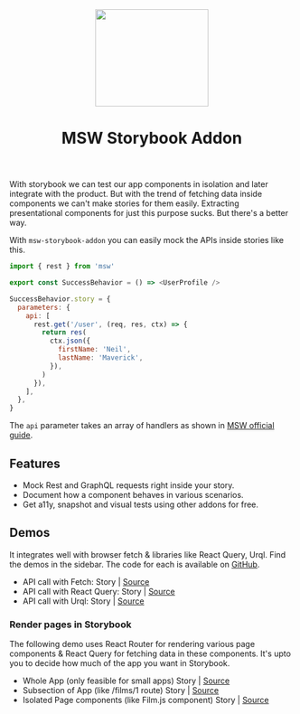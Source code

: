 
<Meta title="Guides/Introduction" />

<header className="introduction-header">
  <img src="https://msw-sb.netlify.app/logo.png" width="200" height="172" />
  <h1>MSW Storybook Addon</h1>
</header>

With storybook we can test our app components in isolation and later integrate with the product. But with the trend of fetching data inside components we can't make stories for them easily. Extracting presentational components for just this purpose sucks. But there's a better way.

With `msw-storybook-addon` you can easily mock the APIs inside stories like this.

```js
import { rest } from 'msw'

export const SuccessBehavior = () => <UserProfile />

SuccessBehavior.story = {
  parameters: {
    api: [
      rest.get('/user', (req, res, ctx) => {
        return res(
          ctx.json({
            firstName: 'Neil',
            lastName: 'Maverick',
          }),
        )
      }),
    ],
  },
}
```

The `api` parameter takes an array of handlers as shown in [MSW official guide](https://mswjs.io/docs/getting-started/mocks/rest-api).

## Features

- Mock Rest and GraphQL requests right inside your story.
- Document how a component behaves in various scenarios.
- Get a11y, snapshot and visual tests using other addons for free.

## Demos

It integrates well with browser fetch & libraries like React Query, Urql. Find the demos in the sidebar.
The code for each is available on [GitHub](https://github.com/itaditya/msw-storybook-addon).

- API call with Fetch: <LinkTo className="introduction-demo-link" kind="Demos/Fetch" story="mocked-success">Story</LinkTo> | [Source](https://github.com/itaditya/msw-storybook-addon/blob/master/packages/docs/src/demos/fetch/App.stories.js)
- API call with React Query: <LinkTo className="introduction-demo-link" kind="Demos/React Query" story="mocked-success">Story</LinkTo> | [Source](https://github.com/itaditya/msw-storybook-addon/blob/master/packages/docs/src/demos/react-query/App.stories.js)
- API call with Urql: <LinkTo className="introduction-demo-link" kind="Demos/Urql" story="mocked-success">Story</LinkTo> | [Source](https://github.com/itaditya/msw-storybook-addon/blob/master/packages/docs/src/demos/urql/App.stories.js)

### Render pages in Storybook

The following demo uses React Router for rendering various page components & React Query for fetching data in these components. It's upto you to decide how much of the app you want in Storybook.

- Whole App (only feasible for small apps) <LinkTo className="introduction-demo-link" kind="Demos/React Router + RQ" story="mocked-app">Story</LinkTo> | [Source](https://github.com/itaditya/msw-storybook-addon/blob/master/packages/docs/src/demos/react-router-react-query/App.stories.js)
- Subsection of App (like /films/1 route) <LinkTo className="introduction-demo-link" kind="Demos/React Router + RQ" story="mocked-film-subsection">Story</LinkTo> | [Source](https://github.com/itaditya/msw-storybook-addon/blob/master/packages/docs/src/demos/react-router-react-query/App.stories.js)
- Isolated Page components (like Film.js component) <LinkTo className="introduction-demo-link" kind="Demos/React Router + RQ/Page Stories/Film" story="mocked-success">Story</LinkTo> | [Source](https://github.com/itaditya/msw-storybook-addon/blob/master/packages/docs/src/demos/react-router-react-query/pages/film/Film.stories.js)
